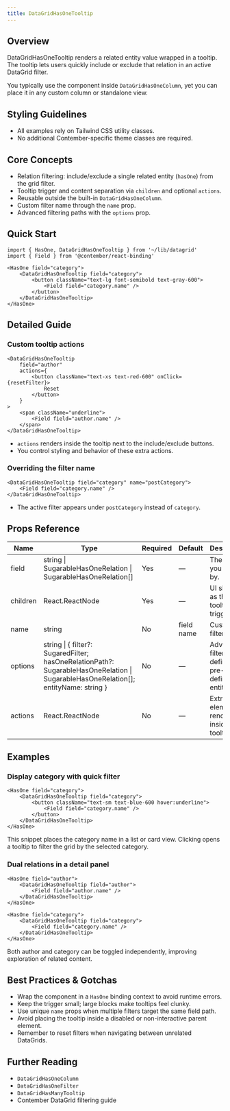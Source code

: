 ```yaml
---
title: DataGridHasOneTooltip
---
```


<!-- Edited by human: false -->
<!-- Examples count: 4 -->
<!-- Source examples: 1 -->
<!-- Playground examples: 3 -->
<!-- External examples: 0 -->
<!-- Import examples: 1 -->

## Overview
DataGridHasOneTooltip renders a related entity value wrapped in a tooltip.
The tooltip lets users quickly include or exclude that relation in an active DataGrid filter.

You typically use the component inside `DataGridHasOneColumn`, yet you can place it in any custom column or standalone view.

## Styling Guidelines
* All examples rely on Tailwind CSS utility classes.
* No additional Contember-specific theme classes are required.

## Core Concepts
* Relation filtering: include/exclude a single related entity (`hasOne`) from the grid filter.
* Tooltip trigger and content separation via `children` and optional `actions`.
* Reusable outside the built-in `DataGridHasOneColumn`.
* Custom filter name through the `name` prop.
* Advanced filtering paths with the `options` prop.

## Quick Start
```tsx
import { HasOne, DataGridHasOneTooltip } from '~/lib/datagrid'
import { Field } from '@contember/react-binding'

<HasOne field="category">
	<DataGridHasOneTooltip field="category">
		<button className="text-lg font-semibold text-gray-600">
			<Field field="category.name" />
		</button>
	</DataGridHasOneTooltip>
</HasOne>
```

## Detailed Guide
### Custom tooltip actions
```tsx
<DataGridHasOneTooltip
	field="author"
	actions={
		<button className="text-xs text-red-600" onClick={resetFilter}>
			Reset
		</button>
	}
>
	<span className="underline">
		<Field field="author.name" />
	</span>
</DataGridHasOneTooltip>
```
* `actions` renders inside the tooltip next to the include/exclude buttons.
* You control styling and behavior of these extra actions.

### Overriding the filter name
```tsx
<DataGridHasOneTooltip field="category" name="postCategory">
	<Field field="category.name" />
</DataGridHasOneTooltip>
```
* The active filter appears under `postCategory` instead of `category`.

## Props Reference
| Name | Type | Required | Default | Description |
|------|------|----------|---------|-------------|
| field | string &#124; SugarableHasOneRelation &#124; SugarableHasOneRelation[] | Yes | — | The relation you filter by. |
| children | React.ReactNode | Yes | — | UI shown as the tooltip trigger. |
| name | string | No | field name | Custom filter name. |
| options | string &#124; { filter?: SugaredFilter; hasOneRelationPath?: SugarableHasOneRelation &#124; SugarableHasOneRelation[]; entityName: string } | No | — | Advanced filter definition or pre-defined entity list. |
| actions | React.ReactNode | No | — | Extra elements rendered inside the tooltip. |

## Examples
### Display category with quick filter
```tsx
<HasOne field="category">
	<DataGridHasOneTooltip field="category">
		<button className="text-sm text-blue-600 hover:underline">
			<Field field="category.name" />
		</button>
	</DataGridHasOneTooltip>
</HasOne>
```
This snippet places the category name in a list or card view. Clicking opens a tooltip to filter the grid by the selected category.

### Dual relations in a detail panel
```tsx
<HasOne field="author">
	<DataGridHasOneTooltip field="author">
		<Field field="author.name" />
	</DataGridHasOneTooltip>
</HasOne>

<HasOne field="category">
	<DataGridHasOneTooltip field="category">
		<Field field="category.name" />
	</DataGridHasOneTooltip>
</HasOne>
```
Both author and category can be toggled independently, improving exploration of related content.

## Best Practices & Gotchas
* Wrap the component in a `HasOne` binding context to avoid runtime errors.
* Keep the trigger small; large blocks make tooltips feel clunky.
* Use unique `name` props when multiple filters target the same field path.
* Avoid placing the tooltip inside a disabled or non-interactive parent element.
* Remember to reset filters when navigating between unrelated DataGrids.

## Further Reading
* `DataGridHasOneColumn`
* `DataGridHasOneFilter`
* `DataGridHasManyTooltip`
* Contember DataGrid filtering guide

<!-- End of Generated Documentation -->
